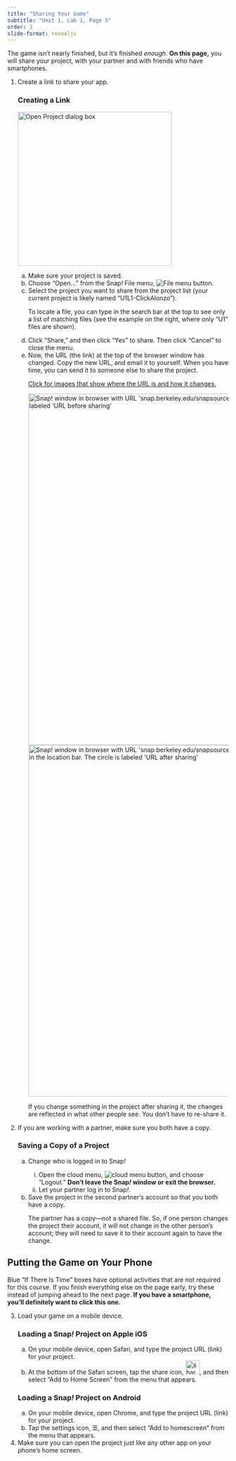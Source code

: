 ```yaml
---
title: "Sharing Your Game"
subtitle: "Unit 1, Lab 1, Page 3"
order: 3
slide-format: revealjs
---
```


::: learn
The game isn't nearly finished, but it's finished <em>enough</em>. <strong>On this page,</strong> you will share your project, with your partner and with friends who have smartphones.
:::

::: forYouToDo
<ol>

<li>

Create a link to share your app.

::: narrower
### <strong>Creating a Link</strong>

<img src="/img/1-introduction/U1ImageVideoAddendum_img/U1L1P7_OpenFile.png" title="Open Project dialog box" alt="Open Project dialog box" class="imageRight" height="350"/>

<ol type="a">

<li>Make sure your project is saved.</li>

<li>Choose "Open..." from the Snap<em>!</em> File menu, <img src="/img/1-introduction/file_button.png" title="File menu button" alt="File menu button"/>.</li>

<li>Select the project you want to share from the project list (your current project is likely named "U1L1-ClickAlonzo").</li>

::: endnote
To locate a file, you can type in the search bar at the top to see only a list of matching files (see the example on the right, where only "U1" files are shown).
:::

<li>Click "Share," and then click "Yes" to share. Then click "Cancel" to close the menu.</li>

<li>Now, the URL (the link) at the top of the browser window has changed. Copy the new URL, and email it to yourself. When you have time, you can send it to someone else to share the project.</li>

::: endnote
<a href="#hint-URL" data-bs-toggle="collapse" title="Click for images that show where the URL is and how it changes.">Click for images that show where the URL is and how it changes.</a>

::: {#hint-URL .collapse}
<img src="/img/1-introduction/url-before.png" title="Snap! window in browser with URL &apos;snap.berkeley.edu/snapsource/snap.html&apos; circled in the location bar. The circle is labeled &apos;URL before sharing&apos;" alt="Snap! window in browser with URL &apos;snap.berkeley.edu/snapsource/snap.html&apos; circled in the location bar. The circle is labeled &apos;URL before sharing&apos;" class="inline" width="800"/><br /> <img src="/img/1-introduction/url-after.png" title="Snap! window in browser with URL &apos;snap.berkeley.edu/snapsource/snap.html#present:Username=bh&amp;Proje...&apos; circled in the location bar. The circle is labeled &apos;URL after sharing&apos;" alt="Snap! window in browser with URL &apos;snap.berkeley.edu/snapsource/snap.html#present:Username=bh&amp;Proje...&apos; circled in the location bar. The circle is labeled &apos;URL after sharing&apos;" class="inline" width="800"/>
:::
:::

<p>If you change something in the project after sharing it, the changes are reflected in what other people see. You don't have to re-share it.</p>

</ol>
:::

</li>

<li>

If you are working with a partner, make sure you both have a copy.

::: narrower
### <strong>Saving a Copy of a Project</strong>

<ol type="a">

<li>

Change who is logged in to Snap<em>!</em>

<ol style="list-style-type: lower-roman;">

<li>Open the cloud menu, <img src="/img/1-introduction/cloud_button.png" alt="cloud menu button"/>, and choose "Logout." <strong>Don't leave the Snap<em>!</em> window or exit the browser.</strong></li>

<li>Let your partner log in to Snap<em>!</em>.</li>

</ol>

</li>

<li>Save the project in the second partner's account so that you both have a copy.</li>

::: endnote
The partner has a copy---not a shared file. So, if one person changes the project their account, it will not change in the other person's account; they will need to save it to their account again to have the change.
:::

</ol>
:::

</li>

</ol>
:::

## Putting the Game on Your Phone

::: endnote
Blue "If There Is Time" boxes have optional activities that are not required for this course. If you finish everything else on the page early, try these instead of jumping ahead to the next page. <strong>If you have a smartphone, you'll definitely want to click this one.</strong>
:::

::: ifTime
<ol start="3">

<li>

Load your game on a mobile device.

::: narrowblue
### <strong>Loading a Snap<em>!</em> Project on Apple iOS</strong>

<ol type="a">

<li>On your mobile device, open Safari, and type the project URL (link) for your project.</li>

<li>At the bottom of the Safari screen, tap the share icon, <img src="/img/1-introduction/share.png" title="share icon (square with up arrow)" alt="share icon (square with up arrow)" width="32" height="32"/>, and then select "Add to Home Screen" from the menu that appears.</li>

</ol>

### <strong>Loading a Snap<em>!</em> Project on Android</strong>

<ol type="a">

<li>On your mobile device, open Chrome, and type the project URL (link) for your project.</li>

<li>Tap the settings icon, ☰, and then select "Add to homescreen" from the menu that appears.</li>

</ol>
:::

</li>

<li>Make sure you can open the project just like any other app on your phone's home screen.</li>

</ol>
:::
